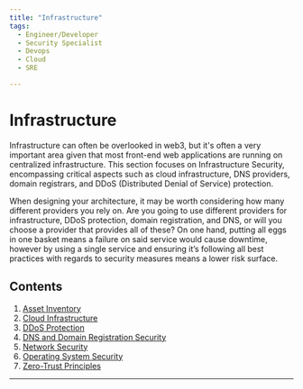 ```yaml
---
title: "Infrastructure"
tags:
  - Engineer/Developer
  - Security Specialist
  - Devops
  - Cloud
  - SRE

---
```



<TagProvider>
<TagFilter />

# Infrastructure

<TagList tags={frontmatter.tags} />
<AttributionList contributors={frontmatter.contributors} />

Infrastructure can often be overlooked in web3, but it's often a very important area given that most front-end web applications are running on centralized infrastructure. This section focuses on Infrastructure Security, encompassing critical aspects such as cloud infrastructure, DNS providers, domain registrars, and DDoS (Distributed Denial of Service) protection.

When designing your architecture, it may be worth considering how many different providers you rely on. Are you going to use different providers for infrastructure, DDoS protection, domain registration, and DNS, or will you choose a provider that provides all of these? On one hand, putting all eggs in one basket means a failure on said service would cause downtime, however by using a single service and ensuring it’s following all best practices with regards to security measures means a lower risk surface.

## Contents

1. [Asset Inventory](/infrastructure/asset-inventory)
2. [Cloud Infrastructure](/infrastructure/cloud)
3. [DDoS Protection](/infrastructure/ddos-protection)
4. [DNS and Domain Registration Security](/infrastructure/dns-and-domain-registration-security)
5. [Network Security](/infrastructure/network-security)
6. [Operating System Security](/infrastructure/operating-system-security)
7. [Zero-Trust Principles](/infrastructure/zero-trust-principles)

---

</TagProvider>
<ContributeFooter />
